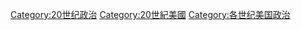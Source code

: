 [[Category:20世纪政治|Category:20世纪政治]]
[[Category:20世紀美國|Category:20世紀美國]]
[[Category:各世纪美国政治‎|Category:各世纪美国政治‎]]